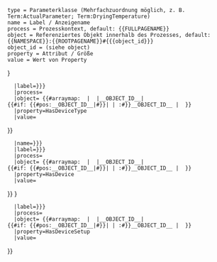 <noinclude><pre>
type = Parameterklasse (Mehrfachzuordnung möglich, z. B. Term:ActualParameter; Term:DryingTemperature)  
name = Label / Anzeigename
process = Prozesskontext, default: {{FULLPAGENAME}}
object = Referenziertes Objekt innerhalb des Prozesses, default: {{NAMESPACE}}:{{ROOTPAGENAME}}#{{{object_id}}}
object_id = (siehe object)
property = Attribut / Größe
value = Wert von Property
</pre>
</noinclude>
<includeonly><!--
-->{{OslTemplate:LabProcess/Parameter
   |id={{{id|}}}
   |type=Term:Parameter/Actual;Term:Parameter/DeviceTypeUsed
   |name={{{name|{{{label|}}}}}}
   |label={{{label|{{{name|}}}}}} 
   |process={{FULLPAGENAME}}
   |object=<!-- 
  -->{{#arraymap: {{{object_id|}}} | {{{sep|;}}} |__OBJECT_ID__|<!-- 
    -->{{#if: {{#pos:__OBJECT_ID__|#}}|<!-- already global WikiId -->| {{NAMESPACE}}:{{ROOTPAGENAME}}#}}__OBJECT_ID__<!--  
  -->| {{{sep|;}}} }} <!-- or the actual tool? -->
   |property=HasDeviceType
   |value={{{actual_type|}}}
}}<!--
-->{{OslTemplate:LabProcess/Parameter
   |id={{{id|}}}
   |type=Term:Parameter/Actual;Term:Parameter/DeviceUsed{{#if:{{{type|}}}|;{{{type}}}|}}
   |name={{{name|{{{label|}}}}}} 
   |label={{{label|{{{name|}}}}}} 
   |process={{FULLPAGENAME}}
   |object=<!-- 
  -->{{#arraymap: {{{object_id|}}} | {{{sep|;}}} |__OBJECT_ID__|<!-- 
    -->{{#if: {{#pos:__OBJECT_ID__|#}}|<!-- already global WikiId -->| {{NAMESPACE}}:{{ROOTPAGENAME}}#}}__OBJECT_ID__<!--  
  -->| {{{sep|;}}} }}
   |property=HasDevice<!--  or more general HasParticipant -->
   |value={{{actual_instance|}}}
}}<!--
-->{{OslTemplate:LabProcess/Parameter
   |id={{{id|}}}
   |type=Term:Parameter/Actual;Term:Parameter/DeviceSetupUsed 
   |name={{{name|{{{label|}}}}}}
   |label={{{label|{{{name|}}}}}} 
   |process={{FULLPAGENAME}}
   |object=<!-- 
  -->{{#arraymap: {{{object_id|}}} | {{{sep|;}}} |__OBJECT_ID__|<!-- 
    -->{{#if: {{#pos:__OBJECT_ID__|#}}|<!-- already global WikiId -->| {{NAMESPACE}}:{{ROOTPAGENAME}}#}}__OBJECT_ID__<!--  
  -->| {{{sep|;}}} }} <!-- or the actual tool? -->
   |property=HasDeviceSetup
   |value={{{actual_setup|}}}
}}<!--
--></includeonly>
